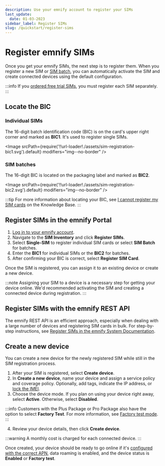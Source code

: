 ```yaml
---
description: Use your emnify account to register your SIMs
last_update:
  date: 01-03-2023
sidebar_label: Register SIMs
slug: /quickstart/register-sims
---
```


# Register emnify SIMs


Once you get your emnify SIMs, the next step is to register them.
When you register a new SIM or [SIM batch](/glossary#sim-batch), you can automatically activate the SIM and create connected devices using the default configuration.

:::info
If you [ordered free trial SIMs](/quickstart#order-free-trial-sims), you must register each SIM separately.
:::

## Locate the BIC

### Individual SIMs

The 16-digit batch identification code (BIC) is on the card's upper right corner and marked as **BIC1**.
It's used to register single SIMs.

<Image
  srcPath={require('!!url-loader!./assets/sim-registration-bic1.svg').default}
  modifiers="img--no-border"
/>

### SIM batches

The 16-digit BIC is located on the packaging label and marked as **BIC2**.

<Image
  srcPath={require('!!url-loader!./assets/sim-registration-bic2.svg').default}
  modifiers="img--no-border"
/>

:::tip
For more information about locating your BIC, see [I cannot register my SIM cards](https://support.emnify.com/hc/en-us/articles/360019254640-I-cannot-register-my-SIM-cards-The-BIC-code-is-invalid-or-I-do-not-have-a-BIC-code) on the Knowledge Base.
:::

## Register SIMs in the emnify Portal

1. [Log in to your emnify account](https://portal.emnify.com/sign).
1. Navigate to the **SIM Inventory** and click **Register SIMs**.
1. Select **Single-SIM** to register individual SIM cards or select **SIM Batch** for batches.
1. Enter the **BIC1** for individual SIMs or the **BIC2** for batches.
1. After confirming your BIC is correct, select **Register SIM Card**.

Once the SIM is registered, you can assign it to an existing device or create a new device.

:::note
Assigning your SIM to a device is a necessary step for getting your device online.
We'd recommended activating the SIM and creating a connected device during registration.
:::

## Register SIMs with the emnify REST API

The emnify REST API is an efficient approach, especially when dealing with a large number of devices and registering SIM cards in bulk.
For step-by-step instructions, see [Register SIMs in the emnify System Documentation](https://cdn.emnify.net/api/doc/register-sims.html).

## Create a new device

You can create a new device for the newly registered SIM while still in the SIM registration process.

1. After your SIM is registered, select **Create device**.
2. In **Create a new device**, name your device and assign a service policy and coverage policy.
Optionally, add tags, indicate the IP address, or [lock the IMEI](/services/security#imei-lock).
3. Choose the device mode.
If you plan on using your device right away, select **Active**.
Otherwise, select **Disabled**.

:::info
Customers with the Plus Package or Pro Package also have the option to select **Factory Test**.
For more information, see [Factory test mode](/services/factory-test-mode).
:::

4. Review your device details, then click **Create device**.

:::warning
A monthly cost is charged for each connected device.
:::

Once created, your device should be ready to go online if it's [configured with the correct APN](/apn-configuration), data roaming is enabled, and the device status is **Enabled** or **Factory test**.
